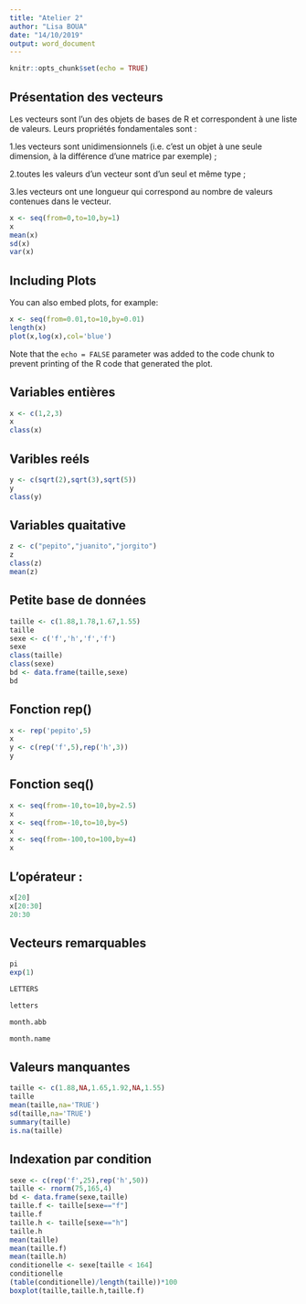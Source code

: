 ---
title: "Atelier 2"
author: "Lisa BOUA"
date: "14/10/2019"
output: word_document
---

```{r setup, include=FALSE}
knitr::opts_chunk$set(echo = TRUE)
```

## Présentation des vecteurs

Les vecteurs sont l’un des objets de bases de R et correspondent à une liste de valeurs. Leurs propriétés fondamentales sont :

1.les vecteurs sont unidimensionnels (i.e. c’est un objet à une seule dimension, à la différence d’une matrice par exemple) ;

2.toutes les valeurs d’un vecteur sont d’un seul et même type ;

3.les vecteurs ont une longueur qui correspond au nombre de valeurs contenues dans le vecteur.

```{r}
x <- seq(from=0,to=10,by=1)
x
mean(x)
sd(x)
var(x)
```

## Including Plots

You can also embed plots, for example:

```{r}
x <- seq(from=0.01,to=10,by=0.01)
length(x)
plot(x,log(x),col='blue')
```

Note that the `echo = FALSE` parameter was added to the code chunk to prevent printing of the R code that generated the plot.

## Variables entières

```{r}
x <- c(1,2,3)
x
class(x)
```
## Varibles reéls
```{r}
y <- c(sqrt(2),sqrt(3),sqrt(5))
y
class(y)
```
## Variables quaitative
```{r}
z <- c("pepito","juanito","jorgito")
z
class(z)
mean(z)
```

## Petite base de données

```{r}
taille <- c(1.88,1.78,1.67,1.55)
taille
sexe <- c('f','h','f','f')
sexe
class(taille)
class(sexe)
bd <- data.frame(taille,sexe)
bd
```

## Fonction rep()

```{r}
x <- rep('pepito',5)
x
y <- c(rep('f',5),rep('h',3))
y
```

## Fonction seq()

```{r}
x <- seq(from=-10,to=10,by=2.5)
x
x <- seq(from=-10,to=10,by=5)
x
x <- seq(from=-100,to=100,by=4)
x
```

## L'opérateur :

```{r}
x[20]
x[20:30]
20:30
```

## Vecteurs remarquables

```{r}
pi
exp(1)
```

```{r}
LETTERS
```
```{r}
letters
```

```{r}
month.abb
```

```{r}
month.name
```


## Valeurs manquantes

```{r}
taille <- c(1.88,NA,1.65,1.92,NA,1.55)
taille
mean(taille,na='TRUE')
sd(taille,na='TRUE')
summary(taille)
is.na(taille)
```

## Indexation par condition

```{r}
sexe <- c(rep('f',25),rep('h',50))
taille <- rnorm(75,165,4)
bd <- data.frame(sexe,taille)
taille.f <- taille[sexe=="f"]
taille.f
taille.h <- taille[sexe=="h"]
taille.h
mean(taille)
mean(taille.f)
mean(taille.h)
conditionelle <- sexe[taille < 164]
conditionelle
(table(conditionelle)/length(taille))*100
boxplot(taille,taille.h,taille.f)
```





